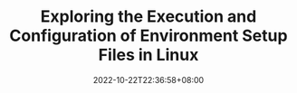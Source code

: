 ---
title: Exploring the Execution and Configuration of Environment Setup Files in Linux
date: '2022-10-22T22:36:58+08:00'
tags: [linux, shell, os]
description: Dive into the execution and customization of environment setup files in Linux.
---